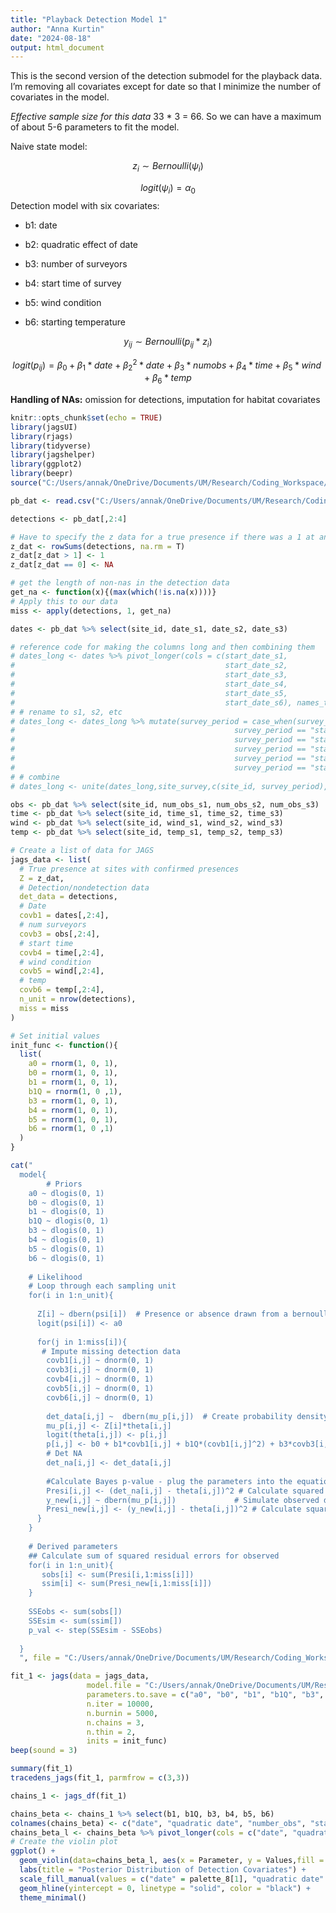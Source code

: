 ```yaml
---
title: "Playback Detection Model 1"
author: "Anna Kurtin"
date: "2024-08-18"
output: html_document
---
```


This is the second version of the detection submodel for the playback data. I'm removing all covariates except for date so that I minimize the number of covariates in the model. 

*Effective sample size for this data* 33 * 3 = 66. So we can have a maximum of about 5-6 parameters to fit the model. 

Naive state model:

$$
z_i \sim Bernoulli(\psi_i)
$$ 

$$
logit(\psi_i) = \alpha_0
$$ 
Detection model with six covariates:  

* b1: date

* b2: quadratic effect of date

* b3: number of surveyors

* b4: start time of survey

* b5: wind condition

* b6: starting temperature



$$
y_{ij} \sim Bernoulli(p_{ij} * z_i)
$$

$$
logit(p_{ij}) = \beta_0 + \beta_{1}*date + \beta_{2}^2*date + \beta_{3}*num obs + \beta_{4}*time + \beta_5*wind + \beta_6*temp
$$

**Handling of NAs:** omission for detections, imputation for habitat covariates

```r
knitr::opts_chunk$set(echo = TRUE)
library(jagsUI)
library(rjags)
library(tidyverse)
library(jagshelper)
library(ggplot2)
library(beepr)
source("C:/Users/annak/OneDrive/Documents/UM/Research/Coding_Workspace/Cuckoo-Research/R_Scripts/5_Visualization/Create_HexCodes_CuckooColorBlind.R")
```

```r
pb_dat <- read.csv("C:/Users/annak/OneDrive/Documents/UM/Research/Coding_Workspace/Cuckoo-Research/Data/Playback_Results/2023/Outputs/2023_PBData_FormatforOccModSCALED_8-6-24.csv")

detections <- pb_dat[,2:4]

# Have to specify the z data for a true presence if there was a 1 at any time 
z_dat <- rowSums(detections, na.rm = T)
z_dat[z_dat > 1] <- 1
z_dat[z_dat == 0] <- NA

# get the length of non-nas in the detection data
get_na <- function(x){(max(which(!is.na(x))))}
# Apply this to our data
miss <- apply(detections, 1, get_na)
```


```R
dates <- pb_dat %>% select(site_id, date_s1, date_s2, date_s3)

# reference code for making the columns long and then combining them
# dates_long <- dates %>% pivot_longer(cols = c(start_date_s1,
#                                               start_date_s2,
#                                               start_date_s3,
#                                               start_date_s4,
#                                               start_date_s5,
#                                               start_date_s6), names_to = "survey_period",values_to = "date" )
# # rename to s1, s2, etc
# dates_long <- dates_long %>% mutate(survey_period = case_when(survey_period == "start_date_s1" ~ "s1",
#                                                 survey_period == "start_date_s2" ~ "s2",
#                                                 survey_period == "start_date_s3" ~ "s3",
#                                                 survey_period == "start_date_s4" ~ "s4",
#                                                 survey_period == "start_date_s5" ~ "s5",
#                                                 survey_period == "start_date_s6" ~ "s6"))
# # combine
# dates_long <- unite(dates_long,site_survey,c(site_id, survey_period),sep="_",remove=TRUE)

obs <- pb_dat %>% select(site_id, num_obs_s1, num_obs_s2, num_obs_s3)
time <- pb_dat %>% select(site_id, time_s1, time_s2, time_s3)
wind <- pb_dat %>% select(site_id, wind_s1, wind_s2, wind_s3)
temp <- pb_dat %>% select(site_id, temp_s1, temp_s2, temp_s3)
```

```R
# Create a list of data for JAGS
jags_data <- list(
  # True presence at sites with confirmed presences
  Z = z_dat,
  # Detection/nondetection data
  det_data = detections,
  # Date
  covb1 = dates[,2:4],
  # num surveyors
  covb3 = obs[,2:4],
  # start time 
  covb4 = time[,2:4],
  # wind condition
  covb5 = wind[,2:4],
  # temp
  covb6 = temp[,2:4],
  n_unit = nrow(detections),
  miss = miss
)

# Set initial values 
init_func <- function(){
  list(
    a0 = rnorm(1, 0, 1),
    b0 = rnorm(1, 0, 1),
    b1 = rnorm(1, 0, 1),
    b1Q = rnorm(1, 0 ,1),
    b3 = rnorm(1, 0, 1),
    b4 = rnorm(1, 0, 1),
    b5 = rnorm(1, 0, 1),
    b6 = rnorm(1, 0 ,1)
  )
}
```

```R
cat("
  model{
        # Priors
    a0 ~ dlogis(0, 1)
    b0 ~ dlogis(0, 1)
    b1 ~ dlogis(0, 1)
    b1Q ~ dlogis(0, 1)
    b3 ~ dlogis(0, 1)
    b4 ~ dlogis(0, 1)
    b5 ~ dlogis(0, 1)
    b6 ~ dlogis(0, 1)
  
    # Likelihood
    # Loop through each sampling unit
    for(i in 1:n_unit){
  
      Z[i] ~ dbern(psi[i])  # Presence or absence drawn from a bernoulli distribution with occupancy probability psi  
      logit(psi[i]) <- a0 
  
      for(j in 1:miss[i]){
       # Impute missing detection data
        covb1[i,j] ~ dnorm(0, 1)
        covb3[i,j] ~ dnorm(0, 1)
        covb4[i,j] ~ dnorm(0, 1)
        covb5[i,j] ~ dnorm(0, 1)
        covb6[i,j] ~ dnorm(0, 1)
  
        det_data[i,j] ~  dbern(mu_p[i,j])  # Create probability density drawn for each site
        mu_p[i,j] <- Z[i]*theta[i,j]
        logit(theta[i,j]) <- p[i,j]
        p[i,j] <- b0 + b1*covb1[i,j] + b1Q*(covb1[i,j]^2) + b3*covb3[i,j] + b4*covb4[i,j] + b5*covb5[i,j] + b6*covb6[i,j]
        # Det NA
        det_na[i,j] <- det_data[i,j]
  
        #Calculate Bayes p-value - plug the parameters into the equation for each sample of the posterior and use this to create new observations
        Presi[i,j] <- (det_na[i,j] - theta[i,j])^2 # Calculate squared residual of observed data
        y_new[i,j] ~ dbern(mu_p[i,j])             # Simulate observed data
        Presi_new[i,j] <- (y_new[i,j] - theta[i,j])^2 # Calculate squared residual error of simulated data
      }
    }
    
    # Derived parameters
    ## Calculate sum of squared residual errors for observed 
    for(i in 1:n_unit){
       sobs[i] <- sum(Presi[i,1:miss[i]])
       ssim[i] <- sum(Presi_new[i,1:miss[i]])
    }
    
    SSEobs <- sum(sobs[])
    SSEsim <- sum(ssim[])
    p_val <- step(SSEsim - SSEobs)  
    
  }
  ", file = "C:/Users/annak/OneDrive/Documents/UM/Research/Coding_Workspace/Cuckoo-Research/R_Scripts/2_Analyses/Methods_Chapter/Playback_Model/Model_Structure_Files/JAGS_PBMod1.txt")

```

```R
fit_1 <- jags(data = jags_data, 
                 model.file = "C:/Users/annak/OneDrive/Documents/UM/Research/Coding_Workspace/Cuckoo-Research/R_Scripts/2_Analyses/Methods_Chapter/Playback_Model/Model_Structure_Files/JAGS_PBMod1.txt",
                 parameters.to.save = c("a0", "b0", "b1", "b1Q", "b3", "b4", "b5", "b6", "p_val"),
                 n.iter = 10000, 
                 n.burnin = 5000, 
                 n.chains = 3,
                 n.thin = 2,
                 inits = init_func)
beep(sound = 3)
```

```R
summary(fit_1)
tracedens_jags(fit_1, parmfrow = c(3,3))
```


```R
chains_1 <- jags_df(fit_1)

chains_beta <- chains_1 %>% select(b1, b1Q, b3, b4, b5, b6)
colnames(chains_beta) <- c("date", "quadratic date", "number_obs", "start_time", "wind_strength","temp")
chains_beta_l <- chains_beta %>% pivot_longer(cols = c("date", "quadratic date", "number_obs", "start_time", "wind_strength","temp"),names_to = "Parameter", values_to = "Values")
# Create the violin plot
ggplot() +
  geom_violin(data=chains_beta_l, aes(x = Parameter, y = Values,fill = Parameter),trim = FALSE) +
  labs(title = "Posterior Distribution of Detection Covariates") +
  scale_fill_manual(values = c("date" = palette_8[1], "quadratic date" = palette_8[2], "number_obs" = palette_8[3], "start_time" = palette_8[4], "wind_strength" = palette_8[5], "temp" = palette_8[6])) + 
  geom_hline(yintercept = 0, linetype = "solid", color = "black") +
  theme_minimal()
```